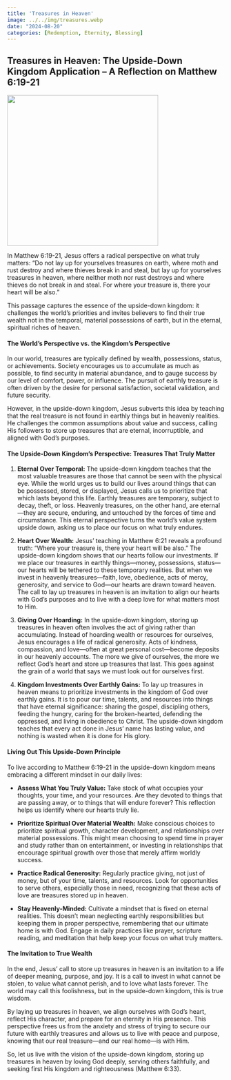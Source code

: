 ```yaml
---
title: 'Treasures in Heaven'
image: ../../img/treasures.webp
date: "2024-08-20"
categories: [Redemption, Eternity, Blessing]
---
```


## Treasures in Heaven: The Upside-Down Kingdom Application – A Reflection on Matthew 6:19-21

![](../../img/treasures.webp){fig-align="center" width="350"}

In Matthew 6:19-21, Jesus offers a radical perspective on what truly matters: “Do not lay up for yourselves treasures on earth, where moth and rust destroy and where thieves break in and steal, but lay up for yourselves treasures in heaven, where neither moth nor rust destroys and where thieves do not break in and steal. For where your treasure is, there your heart will be also.”

This passage captures the essence of the upside-down kingdom: it challenges the world’s priorities and invites believers to find their true wealth not in the temporal, material possessions of earth, but in the eternal, spiritual riches of heaven.

#### The World’s Perspective vs. the Kingdom’s Perspective

In our world, treasures are typically defined by wealth, possessions, status, or achievements. Society encourages us to accumulate as much as possible, to find security in material abundance, and to gauge success by our level of comfort, power, or influence. The pursuit of earthly treasure is often driven by the desire for personal satisfaction, societal validation, and future security.

However, in the upside-down kingdom, Jesus subverts this idea by teaching that the real treasure is not found in earthly things but in heavenly realities. He challenges the common assumptions about value and success, calling His followers to store up treasures that are eternal, incorruptible, and aligned with God's purposes.

#### The Upside-Down Kingdom’s Perspective: Treasures That Truly Matter

1.  **Eternal Over Temporal:** The upside-down kingdom teaches that the most valuable treasures are those that cannot be seen with the physical eye. While the world urges us to build our lives around things that can be possessed, stored, or displayed, Jesus calls us to prioritize that which lasts beyond this life. Earthly treasures are temporary, subject to decay, theft, or loss. Heavenly treasures, on the other hand, are eternal—they are secure, enduring, and untouched by the forces of time and circumstance. This eternal perspective turns the world’s value system upside down, asking us to place our focus on what truly endures.

2.  **Heart Over Wealth:** Jesus’ teaching in Matthew 6:21 reveals a profound truth: "Where your treasure is, there your heart will be also." The upside-down kingdom shows that our hearts follow our investments. If we place our treasures in earthly things—money, possessions, status—our hearts will be tethered to these temporary realities. But when we invest in heavenly treasures—faith, love, obedience, acts of mercy, generosity, and service to God—our hearts are drawn toward heaven. The call to lay up treasures in heaven is an invitation to align our hearts with God's purposes and to live with a deep love for what matters most to Him.

3.  **Giving Over Hoarding:** In the upside-down kingdom, storing up treasures in heaven often involves the act of giving rather than accumulating. Instead of hoarding wealth or resources for ourselves, Jesus encourages a life of radical generosity. Acts of kindness, compassion, and love—often at great personal cost—become deposits in our heavenly accounts. The more we give of ourselves, the more we reflect God’s heart and store up treasures that last. This goes against the grain of a world that says we must look out for ourselves first.

4.  **Kingdom Investments Over Earthly Gains:** To lay up treasures in heaven means to prioritize investments in the kingdom of God over earthly gains. It is to pour our time, talents, and resources into things that have eternal significance: sharing the gospel, discipling others, feeding the hungry, caring for the broken-hearted, defending the oppressed, and living in obedience to Christ. The upside-down kingdom teaches that every act done in Jesus’ name has lasting value, and nothing is wasted when it is done for His glory.

#### Living Out This Upside-Down Principle

To live according to Matthew 6:19-21 in the upside-down kingdom means embracing a different mindset in our daily lives:

-   **Assess What You Truly Value:** Take stock of what occupies your thoughts, your time, and your resources. Are they devoted to things that are passing away, or to things that will endure forever? This reflection helps us identify where our hearts truly lie.

-   **Prioritize Spiritual Over Material Wealth:** Make conscious choices to prioritize spiritual growth, character development, and relationships over material possessions. This might mean choosing to spend time in prayer and study rather than on entertainment, or investing in relationships that encourage spiritual growth over those that merely affirm worldly success.

-   **Practice Radical Generosity:** Regularly practice giving, not just of money, but of your time, talents, and resources. Look for opportunities to serve others, especially those in need, recognizing that these acts of love are treasures stored up in heaven.

-   **Stay Heavenly-Minded:** Cultivate a mindset that is fixed on eternal realities. This doesn’t mean neglecting earthly responsibilities but keeping them in proper perspective, remembering that our ultimate home is with God. Engage in daily practices like prayer, scripture reading, and meditation that help keep your focus on what truly matters.

#### The Invitation to True Wealth

In the end, Jesus’ call to store up treasures in heaven is an invitation to a life of deeper meaning, purpose, and joy. It is a call to invest in what cannot be stolen, to value what cannot perish, and to love what lasts forever. The world may call this foolishness, but in the upside-down kingdom, this is true wisdom.

By laying up treasures in heaven, we align ourselves with God’s heart, reflect His character, and prepare for an eternity in His presence. This perspective frees us from the anxiety and stress of trying to secure our future with earthly treasures and allows us to live with peace and purpose, knowing that our real treasure—and our real home—is with Him.

So, let us live with the vision of the upside-down kingdom, storing up treasures in heaven by loving God deeply, serving others faithfully, and seeking first His kingdom and righteousness (Matthew 6:33).
